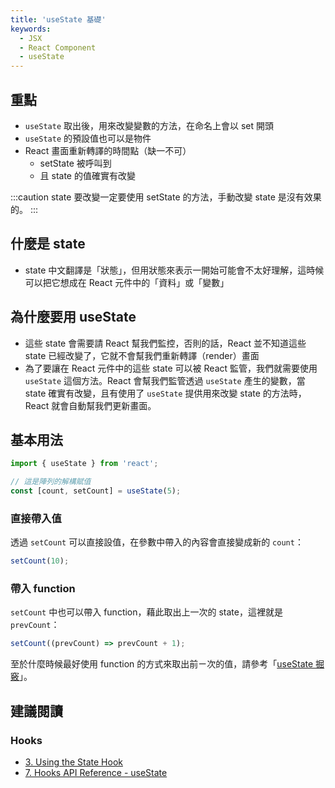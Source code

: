 ```yaml
---
title: 'useState 基礎'
keywords:
  - JSX
  - React Component
  - useState
---
```



<YoutubeContainer src="https://www.youtube.com/embed/bUyVYTbUNy4" />

## 重點

- `useState` 取出後，用來改變變數的方法，在命名上會以 set 開頭
- `useState` 的預設值也可以是物件
- React 畫面重新轉譯的時間點（缺一不可）
  - setState 被呼叫到
  - 且 state 的值確實有改變

:::caution
state 要改變一定要使用 setState 的方法，手動改變 state 是沒有效果的。
:::

## 什麼是 state

- state 中文翻譯是「狀態」，但用狀態來表示一開始可能會不太好理解，這時候可以把它想成在 React 元件中的「資料」或「變數」

## 為什麼要用 useState

- 這些 state 會需要請 React 幫我們監控，否則的話，React 並不知道這些 state 已經改變了，它就不會幫我們重新轉譯（render）畫面
- 為了要讓在 React 元件中的這些 state 可以被 React 監管，我們就需要使用 `useState` 這個方法。React 會幫我們監管透過 `useState` 產生的變數，當 state 確實有改變，且有使用了 `useState` 提供用來改變 state 的方法時，React 就會自動幫我們更新畫面。

## 基本用法

```jsx
import { useState } from 'react';

// 這是陣列的解構賦值
const [count, setCount] = useState(5);
```

### 直接帶入值

透過 `setCount` 可以直接設值，在參數中帶入的內容會直接變成新的 `count`：

```jsx
setCount(10);
```

### 帶入 function

`setCount` 中也可以帶入 function，藉此取出上一次的 state，這裡就是 `prevCount`：

```jsx
setCount((prevCount) => prevCount + 1);
```

至於什麼時候最好使用 function 的方式來取出前ㄧ次的值，請參考「[useState 掘竅](when-to-use-function-in-setstate.md)」。

## 建議閱讀

### Hooks

- [3. Using the State Hook](https://reactjs.org/docs/hooks-state.html)
- [7. Hooks API Reference - useState](https://reactjs.org/docs/hooks-reference.html#usestate)
